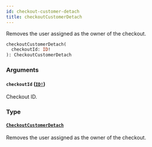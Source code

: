 ```yaml
---
id: checkout-customer-detach
title: checkoutCustomerDetach
---
```


Removes the user assigned as the owner of the checkout.

```graphql
checkoutCustomerDetach(
  checkoutId: ID!
): CheckoutCustomerDetach

```

### Arguments

#### `checkoutId` ([`ID!`](/api-reference/scalars/id.mdx))

Checkout ID.

### Type

#### [`CheckoutCustomerDetach`](/api-reference/objects/checkout-customer-detach.mdx)

Removes the user assigned as the owner of the checkout.
